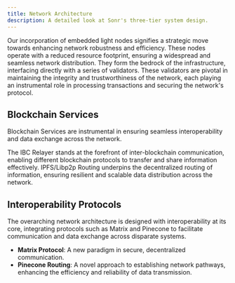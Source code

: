 ```yaml
---
title: Network Architecture
description: A detailed look at Sonr's three-tier system design.
---
```


Our incorporation of embedded light nodes signifies a strategic move towards enhancing network robustness and efficiency. These nodes operate with a reduced resource footprint, ensuring a widespread and seamless network distribution. They form the bedrock of the infrastructure, interfacing directly with a series of validators. These validators are pivotal in maintaining the integrity and trustworthiness of the network, each playing an instrumental role in processing transactions and securing the network's protocol.

## Blockchain Services

Blockchain Services are instrumental in ensuring seamless interoperability and data exchange across the network.

<CardGroup>
  <Card title="IBC Relayer">
    The IBC Relayer stands at the forefront of inter-blockchain communication,
    enabling different blockchain protocols to transfer and share information
    effectively.
  </Card>
  <Card title="IPFS/Libp2p Routing">
    IPFS/Libp2p Routing underpins the decentralized routing of information,
    ensuring resilient and scalable data distribution across the network.
  </Card>
</CardGroup>

## Interoperability Protocols

The overarching network architecture is designed with interoperability at its core, integrating protocols such as Matrix and Pinecone to facilitate communication and data exchange across disparate systems.

- **Matrix Protocol**: A new paradigm in secure, decentralized communication.
- **Pinecone Routing**: A novel approach to establishing network pathways, enhancing the efficiency and reliability of data transmission.
